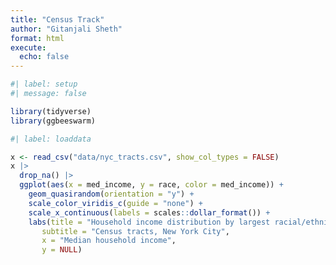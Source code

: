 ```yaml
---
title: "Census Track"
author: "Gitanjali Sheth"
format: html
execute: 
  echo: false
---
```


```r
#| label: setup
#| message: false

library(tidyverse)
library(ggbeeswarm)
```

```r
#| label: loaddata

x <- read_csv("data/nyc_tracts.csv", show_col_types = FALSE)
x |> 
  drop_na() |> 
  ggplot(aes(x = med_income, y = race, color = med_income)) +
    geom_quasirandom(orientation = "y") +
    scale_color_viridis_c(guide = "none") +
    scale_x_continuous(labels = scales::dollar_format()) +
    labs(title = "Household income distribution by largest racial/ethnic group",
       subtitle = "Census tracts, New York City",
       x = "Median household income",
       y = NULL)
```


